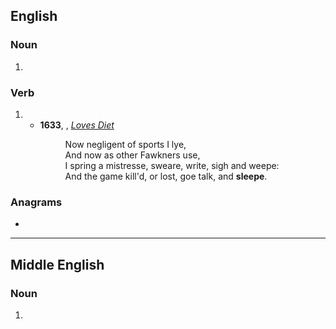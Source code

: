 ==English==

===Noun===
{{en-noun|~}}

# {{obsolete spelling of|en|sleep}}

===Verb===
{{en-verb}}

# {{obsolete spelling of|en|sleep}}
#* '''1633''', {{w|John Donne}}, ''[[s:Love's Diet|Loves Diet]]''
#*: Now negligent of sports I lye,<br>And now as other Fawkners use,<br>I spring a mistresse, sweare, write, sigh and weepe:<br>And the game kill'd, or lost, goe talk, and '''sleepe'''.

===Anagrams===
* {{anagrams|en|a=eeelps|Peeles|elpees|peeles}}

----

==Middle English==

===Noun===
{{head|enm|noun}}

# {{alternative form of|enm|sleep}}